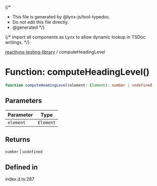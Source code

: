 {/*
* This file is generated by @lynx-js/tool-typedoc.
* Do not edit this file directly.
* @generated
*/}

{/* Import all components as Lynx to allow dynamic lookup in TSDoc writings. */}


[reactlynx-testing-library](/api/reactlynx-testing-library/index.mdx) / computeHeadingLevel

# Function: computeHeadingLevel()

```ts
function computeHeadingLevel(element: Element): number | undefined
```

## Parameters

| Parameter | Type |
| ------ | ------ |
| `element` | `Element` |

## Returns

`number` \| `undefined`

## Defined in

index.d.ts:287
